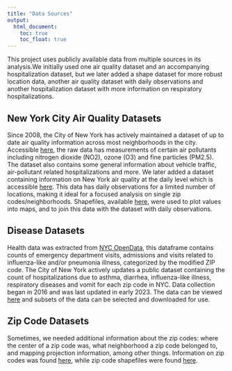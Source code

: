 ```yaml
---
title: "Data Sources"
output: 
  html_document:
    toc: true
    toc_float: true
---
```


This project uses publicly available data from multiple sources in its analysis.We initially used one air quality dataset and an accompanying hospitalization dataset, but we later added a shape dataset for more robust location data, another air quality dataset with daily observations and another hospitalization dataset with more information on respiratory hospitalizations.

## New York City Air Quality Datasets

Since 2008, the City of New York has actively maintained a dataset of up to date air quality information across most neighborhoods in the city. Accessible [here](https://data.cityofnewyork.us/Environment/Air-Quality/c3uy-2p5r), the raw data has measurements of certain air pollutants including nitrogen dioxide (NO2), ozone (O3) and fine particles (PM2.5). The dataset also contains some general information about vehicle traffic, air-pollutant related hospitalizations and more. We later added a dataset containing information on New York air quality at the daily level which is accessible [here](https://www.epa.gov/outdoor-air-quality-data/download-daily-data). This data has daily observations for a limited number of locations, making it ideal for a focused analysis on single zip codes/neighborhoods. Shapefiles, available [here](https://github.com/nycehs/NYC_geography/tree/master/UHF_42_DOHMH_2009), were used to plot values into maps, and to join this data with the dataset with daily observations.


## Disease Datasets
Health data was extracted from [NYC OpenData](https://data.cityofnewyork.us/Health/Emergency-Department-Visits-and-Admissions-for-Inf/2nwg-uqyg), this dataframe contains counts of emergency department visits, admissions and visits related to influenza-like and/or pneumonia illness, categorized by the modified ZIP code. The City of New York actively updates a public dataset containing the count of hospitalizations due to asthma, diarrhea, influenza-like illness, respiratory diseases and vomit for each zip code in NYC. Data collection began in 2016 and was last updated in early 2023. The data can be viewed [here](https://a816-health.nyc.gov/hdi/epiquery/visualizations?PageType=ps&PopulationSource=Syndromic) and subsets of the data can be selected and downloaded for use. 

## Zip Code Datasets

Sometimes, we needed additional information about the zip codes: where the center of a zip code was, what neighborhood a zip code belonged to, and mapping projection information, among other things. Information on zip codes was found [here](https://github.com/erikgregorywebb/nyc-housing/blob/master/Data/nyc-zip-codes.csv), while zip code shapefiles were found [here](https://catalog.data.gov/dataset/tiger-line-shapefile-2019-2010-nation-u-s-2010-census-5-digit-zip-code-tabulation-area-zcta5-na).